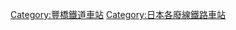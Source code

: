 {{DEFAULTSORT:Taguchi}}

[[Category:豐橋鐵道車站|Category:豐橋鐵道車站]]
[[Category:日本各廢線鐵路車站|Category:日本各廢線鐵路車站]]